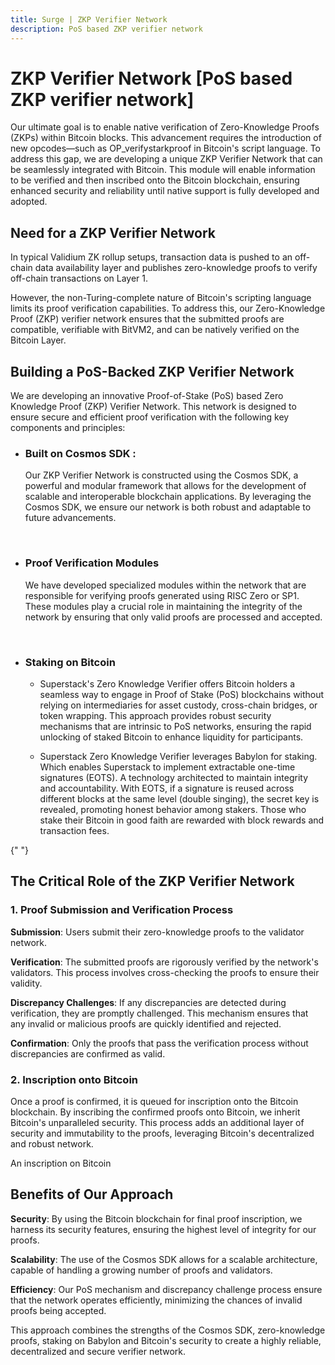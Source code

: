 ```yaml
---
title: Surge | ZKP Verifier Network
description: PoS based ZKP verifier network
---
```



# ZKP Verifier Network [PoS based ZKP verifier network]

Our ultimate goal is to enable native verification of Zero-Knowledge Proofs (ZKPs) within Bitcoin blocks. This advancement requires the introduction of new opcodes—such as OP_verifystarkproof in Bitcoin's script language. To address this gap, we are developing a unique ZKP Verifier Network that can be seamlessly integrated with Bitcoin. This module will enable information to be verified and then inscribed onto the Bitcoin blockchain, ensuring enhanced security and reliability until native support is fully developed and adopted.

## Need for a ZKP Verifier Network

In typical Validium ZK rollup setups, transaction data is pushed to an off-chain data availability layer and publishes zero-knowledge proofs to verify off-chain transactions on Layer 1.

However, the non-Turing-complete nature of Bitcoin's scripting language limits its proof verification capabilities. To address this, our Zero-Knowledge Proof (ZKP) verifier network ensures that the submitted proofs are compatible, verifiable with BitVM2, and can be natively verified on the Bitcoin Layer.

## Building a PoS-Backed ZKP Verifier Network

We are developing an innovative Proof-of-Stake (PoS) based Zero Knowledge Proof (ZKP) Verifier Network. This network is designed to ensure secure and efficient proof verification with the following key components and principles:

- ### Built on Cosmos SDK :

  Our ZKP Verifier Network is constructed using the Cosmos SDK, a powerful and modular framework that allows for the development of scalable and interoperable blockchain applications. By leveraging the Cosmos SDK, we ensure our network is both robust and adaptable to future advancements.

  <br />

- ### Proof Verification Modules

  We have developed specialized modules within the network that are responsible for verifying proofs generated using RISC Zero or SP1. These modules play a crucial role in maintaining the integrity of the network by ensuring that only valid proofs are processed and accepted.

  <br />

- ### Staking on Bitcoin

  - Superstack's Zero Knowledge Verifier offers Bitcoin holders a seamless way to
    engage in Proof of Stake (PoS) blockchains without relying on intermediaries
    for asset custody, cross-chain bridges, or token wrapping. This approach
    provides robust security mechanisms that are intrinsic to PoS networks,
    ensuring the rapid unlocking of staked Bitcoin to enhance liquidity for
    participants.

  - Superstack Zero Knowledge Verifier leverages Babylon for staking. Which enables Superstack to implement extractable one-time signatures (EOTS). A technology architected to maintain integrity and accountability. With EOTS, if a signature is reused across different blocks at the same level (double singing), the secret key is revealed, promoting honest behavior among stakers. Those who stake their Bitcoin in good faith are rewarded with block rewards and transaction fees.

{" "}

<ZoomImage src="/assets/surge-architecture.png" alt="zkp verifier network" />

## The Critical Role of the ZKP Verifier Network

### 1. Proof Submission and Verification Process

**Submission**: Users submit their zero-knowledge proofs to the validator network.

**Verification**: The submitted proofs are rigorously verified by the network's validators. This process involves cross-checking the proofs to ensure their validity.

**Discrepancy Challenges**: If any discrepancies are detected during verification, they are promptly challenged. This mechanism ensures that any invalid or malicious proofs are quickly identified and rejected.

**Confirmation**: Only the proofs that pass the verification process without discrepancies are confirmed as valid.

### 2. Inscription onto Bitcoin

Once a proof is confirmed, it is queued for inscription onto the Bitcoin blockchain. By inscribing the confirmed proofs onto Bitcoin, we inherit Bitcoin's unparalleled security. This process adds an additional layer of security and immutability to the proofs, leveraging Bitcoin's decentralized and robust network.

<ZoomImage src="/assets/Bitcoin_inscription.png" alt="user tx" />
<p className="text-center">An inscription on Bitcoin</p>

## Benefits of Our Approach

**Security**: By using the Bitcoin blockchain for final proof inscription, we harness its security features, ensuring the highest level of integrity for our proofs.

**Scalability**: The use of the Cosmos SDK allows for a scalable architecture, capable of handling a growing number of proofs and validators.

**Efficiency**: Our PoS mechanism and discrepancy challenge process ensure that the network operates efficiently, minimizing the chances of invalid proofs being accepted.

This approach combines the strengths of the Cosmos SDK, zero-knowledge proofs, staking on Babylon and Bitcoin's security to create a highly reliable, decentralized and secure verifier network.
